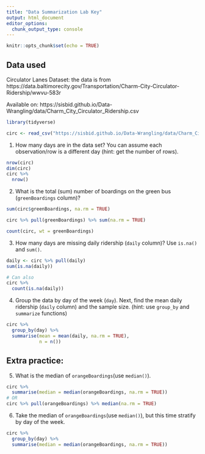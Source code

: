 ```yaml
---
title: "Data Summarization Lab Key"
output: html_document
editor_options: 
  chunk_output_type: console
---
```


```r
knitr::opts_chunk$set(echo = TRUE)
```

## Data used

Circulator Lanes Dataset: the data is from https://data.baltimorecity.gov/Transportation/Charm-City-Circulator-Ridership/wwvu-583r

Available on: https://sisbid.github.io/Data-Wrangling/data/Charm_City_Circulator_Ridership.csv

```r
library(tidyverse)

circ <- read_csv("https://sisbid.github.io/Data-Wrangling/data/Charm_City_Circulator_Ridership.csv")
```

1. How many days are in the data set?  You can assume each observation/row is a different day (hint: get the number of rows).

```r
nrow(circ)
dim(circ)
circ %>% 
  nrow()
```

2. What is the total (sum) number of boardings on the green bus (`greenBoardings` column)?

```r
sum(circ$greenBoardings, na.rm = TRUE)

circ %>% pull(greenBoardings) %>% sum(na.rm = TRUE)

count(circ, wt = greenBoardings)
```

3. How many days are missing daily ridership (`daily` column)?  Use `is.na()` and `sum()`. 
   
```r
daily <- circ %>% pull(daily)
sum(is.na(daily))

# Can also
circ %>% 
  count(is.na(daily))
```

4. Group the data by day of the week (`day`). Next, find the mean daily ridership (`daily` column) and the sample size. (hint: use `group_by` and `summarize` functions)

```r
circ %>% 
  group_by(day) %>% 
  summarise(mean = mean(daily, na.rm = TRUE),
            n = n())
```

## **Extra practice:**

5. What is the median of `orangeBoardings`(use `median()`).

```r
circ %>% 
  summarise(median = median(orangeBoardings, na.rm = TRUE))
# OR 
circ %>% pull(orangeBoardings) %>% median(na.rm = TRUE)
```

6. Take the median of `orangeBoardings`(use `median()`), but this time stratify by day of the week.

```r
circ %>% 
  group_by(day) %>% 
  summarise(median = median(orangeBoardings, na.rm = TRUE))
```
